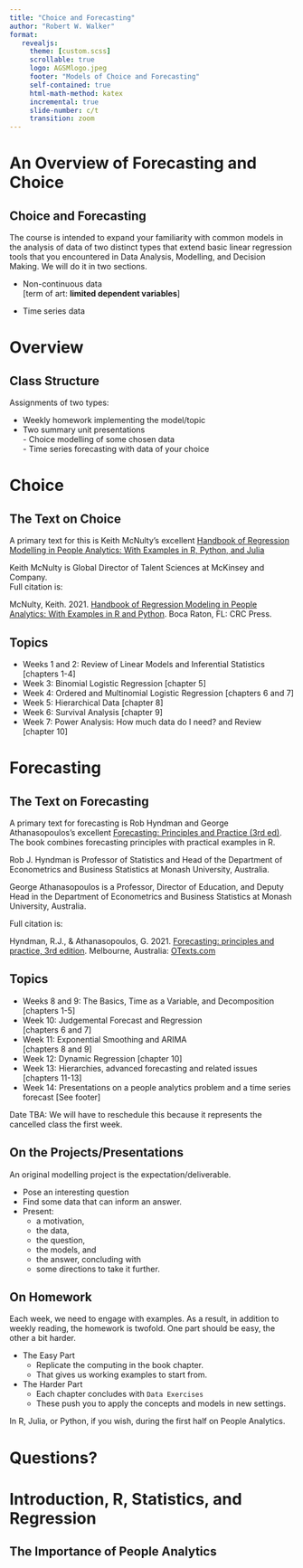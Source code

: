 ```yaml
---
title: "Choice and Forecasting"
author: "Robert W. Walker"
format: 
   revealjs:
     theme: [custom.scss]
     scrollable: true
     logo: AGSMlogo.jpeg
     footer: "Models of Choice and Forecasting"
     self-contained: true
     html-math-method: katex
     incremental: true
     slide-number: c/t
     transition: zoom
---
```


# An Overview of Forecasting and Choice


## Choice and Forecasting

The course is intended to expand your familiarity with common models in the analysis of data of two distinct types that extend basic linear regression tools that you encountered in Data Analysis, Modelling, and Decision Making.  We will do it in two sections.

- Non-continuous data   
[term of art: **limited dependent variables**]   

- Time series data

# Overview

## Class Structure

Assignments of two types:


- Weekly homework implementing the model/topic   
- Two summary unit presentations   
      - Choice modelling of some chosen data   
      - Time series forecasting with data of your choice   


# Choice

## The Text on Choice

A primary text for this is Keith McNulty's excellent [<span style="text-decoration:underline">Handbook of Regression Modelling in People Analytics: With Examples in R, Python, and Julia</span>](https://peopleanalytics-regression-book.org/) 

::: aside
Keith McNulty is Global Director of Talent Sciences at McKinsey and Company.   
Full citation is:   

McNulty, Keith.  2021.  <span style="text-decoration:underline">Handbook of Regression Modeling in People Analytics: With Examples in R and Python</span>. Boca Raton, FL: CRC Press.
:::

## Topics

- Weeks 1 and 2: Review of Linear Models and Inferential Statistics [chapters 1-4]
- Week 3: Binomial Logistic Regression [chapter 5]
- Week 4: Ordered and Multinomial Logistic Regression [chapters 6 and 7]
- Week 5: Hierarchical Data [chapter 8]
- Week 6: Survival Analysis [chapter 9]
- Week 7: Power Analysis: How much data do I need? and Review [chapter 10]

# Forecasting

## The Text on Forecasting

A primary text for forecasting is Rob Hyndman and George Athanasopoulos's excellent [<span style="text-decoration:underline">Forecasting: Principles and Practice (3rd ed)</span>](https://otexts.com/fpp3/).  The book combines forecasting principles with practical examples in R.

::: aside
Rob J. Hyndman is Professor of Statistics and Head of the Department of Econometrics and Business Statistics at Monash University, Australia.

George Athanasopoulos is a Professor, Director of Education, and Deputy Head in the Department of Econometrics and Business Statistics at Monash University, Australia.

Full citation is:   

Hyndman, R.J., & Athanasopoulos, G. 2021. <span style="text-decoration:underline">Forecasting: principles and practice, 3rd edition</span>. Melbourne, Australia: [OTexts.com](https://otexts.com/fpp3/)
:::

## Topics

- Weeks 8 and 9: The Basics, Time as a Variable, and Decomposition [chapters 1-5]
- Week 10: Judgemental Forecast and Regression   
[chapters 6 and 7]
- Week 11: Exponential Smoothing and ARIMA   
[chapters 8 and 9]
- Week 12: Dynamic Regression [chapter 10]
- Week 13: Hierarchies, advanced forecasting and related issues   
[chapters 11-13]
- Week 14: Presentations on a people analytics problem and a time series forecast [See footer]

::: footer
Date TBA: We will have to reschedule this because it represents the cancelled class the first week.
:::

## On the Projects/Presentations

An original modelling project is the expectation/deliverable.

- Pose an interesting question
- Find some data that can inform an answer.  
- Present: 
  - a motivation, 
  - the data, 
  - the question, 
  - the models, and 
  - the answer, concluding with 
  - some directions to take it further.
  
## On Homework

Each week, we need to engage with examples.  As a result, in addition to weekly reading, the homework is twofold.  One part should be easy, the other a bit harder.

- The Easy Part
  - Replicate the computing in the book chapter.  
  - That gives us working examples to start from.
  
- The Harder Part
  - Each chapter concludes with `Data Exercises`
  - These push you to apply the concepts and models in new settings.
  
::: aside
In R, Julia, or Python, if you wish, during the first half on People Analytics.
:::

# Questions?

# Introduction, R, Statistics, and Regression

## The Importance of People Analytics